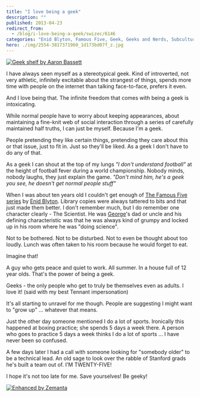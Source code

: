 ```yaml
---
title: "I love being a geek"
description: ""
published: 2013-04-23
redirect_from:
  - /blog/i-love-being-a-geek/swizec/6146
categories: "Enid Blyton, Famous Five, Geek, Geeks and Nerds, Subcultures, Uncategorized"
hero: ./img/2554-3817371960_1d173bd07f_z.jpg
---
```


[![Geek shelf by Aaron Bassett](./img/2554-3817371960_1d173bd07f_z.jpg "Geek shelf by Aaron Bassett")](http://www.flickr.com/photos/aaronbassett/3817371960/)

I have always seen myself as a stereotypical geek. Kind of introverted, not very athletic, infinitely excitable about the strangest of things, spends more time with people on the internet than talking face-to-face, prefers it even.

And I love being that. The infinite freedom that comes with being a geek is intoxicating.

While normal people have to worry about keeping appearances, about maintaining a fine-knit web of social interaction through a series of carefully maintained half truths, I can just be myself. Because I'm a geek.

People pretending they like certain things, pretending they care about this or that issue, just to fit in. Just so they'll be liked. As a geek I don't have to do any of that.

As a geek I can shout at the top of my lungs _"I don't understand football"_ at the height of football fever during a world championship. Nobody minds, nobody laughs, they just explain the game. _"Don't mind him, he's a geek you see, he doesn't get normal people stuff"_

When I was about ten years old I couldn't get enough of [The Famous Five series](http://www.amazon.com/Five-Treasure-Island-Famous/dp/0340796146%3FSubscriptionId%3D0G81C5DAZ03ZR9WH9X82%26tag%3Dageewitahat-20%26linkCode%3Dxm2%26camp%3D2025%26creative%3D165953%26creativeASIN%3D0340796146 "Five on a Treasure Island (Famous Five)") by [Enid Blyton](http://www.enidblytonsociety.co.uk "Enid Blyton"). Library copies were always tattered to bits and that just made them better. I don't remember much, but I do remember one character clearly - The Scientist. He was [George](http://en.wikipedia.org/wiki/George_Kirrin "George Kirrin")'s dad or uncle and his defining characteristic was that he was always kind of grumpy and locked up in his room where he was "doing science".

Not to be bothered. Not to be disturbed. Not to even be thought about too loudly. Lunch was often taken to his room because he would forget to eat.

Imagine that!

A guy who gets peace and quiet to work. All summer. In a house full of 12 year olds. That's the power of being a geek.

Geeks - the only people who get to truly be themselves even as adults. I love it! (said with my best Tennant impersonation)

It's all starting to unravel for me though. People are suggesting I might want to "grow up" ... whatever that means.

Just the other day someone mentioned I do a lot of sports. Ironically this happened at boxing practice; she spends 5 days a week there. A person who goes to practice 5 days a week thinks I do a lot of sports ... I have never been so confused.

A few days later I had a call with someone looking for "somebody older" to be a technical lead. An old sage to look over the rabble of Stanford grads he's built a team out of. I'M TWENTY-FIVE!

I hope it's not too late for me. Save yourselves! Be geeky!

[![Enhanced by Zemanta](https://img.zemanta.com/zemified_e.png?x-id=438c823e-3724-451f-9fb5-14ac805cded3)](http://www.zemanta.com/?px "Enhanced by Zemanta")
